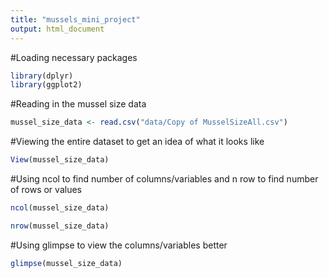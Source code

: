 ```yaml
---
title: "mussels_mini_project"
output: html_document
---
```

#Loading necessary packages
```r
library(dplyr)
library(ggplot2)
```

#Reading in the mussel size data
```r
mussel_size_data <- read.csv("data/Copy of MusselSizeAll.csv")
```


#Viewing the entire dataset to get an idea of what it looks like
```r
View(mussel_size_data)
```

#Using ncol to find number of columns/variables and n row to find number of rows or values
```r
ncol(mussel_size_data)
```
```r
nrow(mussel_size_data)
```


#Using glimpse to view the columns/variables better
```r
glimpse(mussel_size_data)
```

